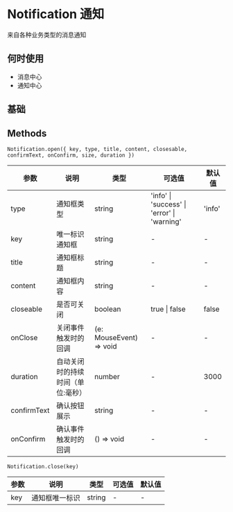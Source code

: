 # Notification 通知

来自各种业务类型的消息通知

## 何时使用

- 消息中心
- 通知中心

## 基础


<DemoBase />

## Methods

`Notification.open({ key, type, title, content, closesable, confirmText, onConfirm, size, duration })`

| 参数        | 说明                              | 类型                    | 可选值                                      | 默认值 |
| ----------- | --------------------------------- | ----------------------- | ------------------------------------------- | ------ |
| type        | 通知框类型                        | string                  | 'info' \| 'success' \| 'error' \| 'warning' | 'info' |
| key         | 唯一标识通知框                    | string                  | -                                           | -      |
| title       | 通知框标题                        | string                  | -                                           | -      |
| content     | 通知框内容                        | string                  | -                                           | -      |
| closeable   | 是否可关闭                        | boolean                 | true \| false                               | false  |
| onClose     | 关闭事件触发时的回调              | (e: MouseEvent) => void | -                                           | -      |
| duration    | 自动关闭时的持续时间（单位:毫秒） | number                  | -                                           | 3000   |
| confirmText | 确认按钮展示                      | string                  | -                                           | -      |
| onConfirm   | 确认事件触发时的回调              | () => void              | -                                           | -      |

`Notification.close(key)`

| 参数 | 说明           | 类型   | 可选值 | 默认值 |
| ---- | -------------- | ------ | ------ | ------ |
| key  | 通知框唯一标识 | string | -      | -      |
